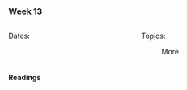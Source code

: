 ### Week 13

::: columns
::: {.column width="50%"}

Dates:

:   
:::

::: {.column width="50%"}

Topics:

:   More
:::
:::

#### Readings
